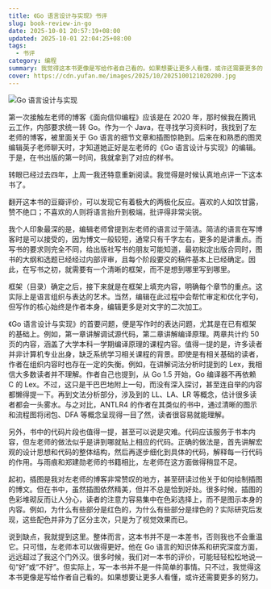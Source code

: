 ```yaml
---
title: 《Go 语言设计与实现》书评
slug: book-review-in-go
date: 2025-10-01 20:57:19+08:00
updated: 2025-10-01 22:04:25+08:00
tags:
  - 书评
category: 编程
summary: 我觉得这本书更像是写给作者自己看的。如果想要让更多人看懂，或许还需要更多的努力。
cover: https://cdn.yufan.me/images/2025/10/2025100121020200.jpg
---
```


![Go 语言设计与实现](https://cdn.yufan.me/images/2025/10/2025100121055700.jpg)

第一次接触左老师的博客《面向信仰编程》应该是在 2020 年，那时候我在腾讯云工作，内部要求统一转 Go。作为一个 Java，在寻找学习资料时，我找到了左老师的博客，被里面关于 Go 语言的细节文章和插图惊艳到。后来在和熟悉的图灵编辑英子老师聊天时，才知道她正好是左老师的《Go 语言设计与实现》的编辑。于是，在书出版的第一时间，我就拿到了对应的样书。

转眼已经过去四年，上周一我还特意重新阅读。我觉得是时候认真地点评一下这本书了。

翻开这本书的豆瓣评价，可以发现它有着极大的两极化反应。喜欢的人如饮甘露，赞不绝口；不喜欢的人则将语言抬升到极端，批评得非常尖锐。

我个人印象最深的是，编辑老师曾提到左老师的语言过于简洁。简洁的语言在写博客时是可以接受的，因为博文一般较短，通常只有千字左右，更多的是讲重点。而写书的要求则完全不同，给出版社写书的朋友可能知道，最初拟定出版合同时，图书的大纲和选题已经经过内部评审，且每个阶段要交的稿件基本上已经确定。因此，在写书之初，就需要有一个清晰的框架，而不是想到哪里写到哪里。

框架（目录）确定之后，接下来就是在框架上填充内容，明确每个章节的重点。这实际上是语言组织与表达的艺术。当然，编辑在此过程中会帮忙审定和优化字句，但写作的核心始终是作者本身，编辑更多是对文字的二次加工。

《Go 语言设计与实现》的首要问题，便是写作时的表达问题，尤其是在已有框架的基础上。例如，第一章讲解调试源代码，第二章讲解编译原理。两章共计约 50 页的内容，涵盖了大学本科一学期编译原理的课程内容。值得一提的是，许多读者并非计算机专业出身，缺乏系统学习相关课程的背景。即使是有相关基础的读者，作者在组织内容时也存在一定的失衡。例如，在讲解词法分析时提到的 Lex，我相信大多数读者并不理解。作者自己也提到，从 Go 1.5 开始，Go 编译器不再依赖 C 的 Lex。不过，这只是干巴巴地附上一句，而没有深入探讨，甚至连自举的内容都懒得提一下。再到文法分析部分，涉及到的 LL、LA、LR 等概念，估计很多读者都会一头雾水。与之对比，ANTLR4 的作者在其类似的书中，通过清晰的图示和流程图将闭包、DFA 等概念呈现得一目了然，读者很容易就能理解。

另外，书中的代码片段也值得一提，甚至可以说是灾难。代码应该服务于书本内容，但左老师的做法似乎是讲到哪就贴上相应的代码。正确的做法是，首先讲解宏观的设计思想和代码的整体结构，然后再逐步细化到具体的代码，解释每一行代码的作用。与雨痕和郑建勋老师的书籍相比，左老师在这方面做得稍显不足。

起初，插图是我对左老师的博客非常赞叹的地方，甚至研读过他关于如何绘制插图的博文。但在书中，虽然插图依然精美，但并不总是恰到好处。很多时候，插图的色彩堆砌反而让人分心，读者的注意力容易集中在色彩选择上，而不是图示本身的内容。例如，为什么有些部分是红色的，为什么有些部分是绿色的？实际研究后发现，这些配色并非为了区分主次，只是为了视觉效果而已。

说到缺点，我就提到这里。整体而言，这本书并不是一本差书，否则我也不会重温它。只可惜，左老师本可以做得更好。他在 Go 语言的知识体系和研究深度方面，远远超过了我这个门外汉。很多时候，我们对一本书的评价，可能轻轻松松地说一句“好”或“不好”。但实际上，写一本书并不是一件简单的事情。只不过，我觉得这本书更像是写给作者自己看的。如果想要让更多人看懂，或许还需要更多的努力。
